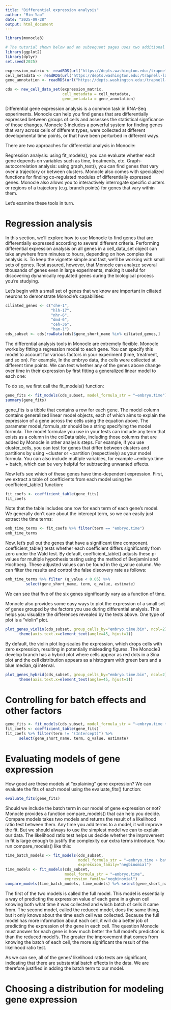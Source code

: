 ```yaml
---
title: "Differential expression analysis"
author: "Min-Yao"
date: "2025-09-28"
output: html_document
---
```


```r
library(monocle3)

# The tutorial shown below and on subsequent pages uses two additional packages:
library(ggplot2)
library(dplyr)
set.seed(2025)
```

```r
expression_matrix <- readRDS(url("https://depts.washington.edu:/trapnell-lab/software/monocle3/celegans/data/packer_embryo_expression.rds"))
cell_metadata <- readRDS(url("https://depts.washington.edu:/trapnell-lab/software/monocle3/celegans/data/packer_embryo_colData.rds"))
gene_annotation <- readRDS(url("https://depts.washington.edu:/trapnell-lab/software/monocle3/celegans/data/packer_embryo_rowData.rds"))

cds <- new_cell_data_set(expression_matrix,
                         cell_metadata = cell_metadata,
                         gene_metadata = gene_annotation)
```

Differential gene expression analysis is a common task in RNA-Seq experiments. Monocle can help you find genes that are differentially expressed between groups of cells and assesses the statistical signficance of those changes. Monocle 3 includes a powerful system for finding genes that vary across cells of different types, were collected at different developmental time points, or that have been perturbed in different ways.

There are two approaches for differential analysis in Monocle:

Regression analysis: using fit_models(), you can evaluate whether each gene depends on variables such as time, treatments, etc.
Graph-autocorrelation analysis: using graph_test(), you can find genes that vary over a trajectory or between clusters.
Monocle also comes with specialized functions for finding co-regulated modules of differentially expressed genes. Monocle also allows you to interactively interrogate specific clusters or regions of a trajectory (e.g. branch points) for genes that vary within them.

Let's examine these tools in turn.

# Regression analysis

In this section, we'll explore how to use Monocle to find genes that are differentially expressed according to several different criteria. Performing differential expression analysis on all genes in a cell_data_set object can take anywhere from minutes to hours, depending on how complex the analysis is. To keep the vignette simple and fast, we'll be working with small sets of genes. Rest assured, however, that Monocle can analyze several thousands of genes even in large experiments, making it useful for discovering dynamically regulated genes during the biological process you're studying.

Let's begin with a small set of genes that we know are important in ciliated neurons to demonstrate Monocle's capabilities:

```r
ciliated_genes <- c("che-1",
                    "hlh-17",
                    "nhr-6",
                    "dmd-6",
                    "ceh-36",
                    "ham-1")
cds_subset <- cds[rowData(cds)$gene_short_name %in% ciliated_genes,]
```

The differential analysis tools in Monocle are extremely flexible. Monocle works by fitting a regression model to each gene. You can specify this model to account for various factors in your experiment (time, treatment, and so on). For example, In the embryo data, the cells were collected at different time points. We can test whether any of the genes above change over time in their expression by first fitting a generalized linear model to each one:

To do so, we first call the fit_models() function:

```r
gene_fits <- fit_models(cds_subset, model_formula_str = "~embryo.time")
summary(gene_fits)
```

gene_fits is a tibble that contains a row for each gene. The model column contains generalized linear model objects, each of which aims to explain the expression of a gene across the cells using the equation above. The parameter model_formula_str should be a string specifying the model formula. The model formulae you use in your tests can include any term that exists as a column in the colData table, including those columns that are added by Monocle in other analysis steps. For example, if you use cluster_cells, you can test for genes that differ between clusters and partitions by using ~cluster or ~partition (respectively) as your model formula. You can also include multiple variables, for example ~embryo.time + batch, which can be very helpful for subtracting unwanted effects.

Now let's see which of these genes have time-dependent expression. First, we extract a table of coefficients from each model using the coefficient_table() function:

```r
fit_coefs <- coefficient_table(gene_fits)
fit_coefs
```

Note that the table includes one row for each term of each gene's model. We generally don't care about the intercept term, so we can easily just extract the time terms:

```r
emb_time_terms <- fit_coefs %>% filter(term == "embryo.time")
emb_time_terms
```

Now, let's pull out the genes that have a significant time component. coefficient_table() tests whether each coefficient differs significantly from zero under the Wald test. By default, coefficient_table() adjusts these p-values for multiple hypothesis testing using the method of Benjamini and Hochberg. These adjusted values can be found in the q_value column. We can filter the results and control the false discovery rate as follows:

```r
emb_time_terms %>% filter (q_value < 0.05) %>%
         select(gene_short_name, term, q_value, estimate)
```

We can see that five of the six genes significantly vary as a function of time.

Monocle also provides some easy ways to plot the expression of a small set of genes grouped by the factors you use during differential analysis. This helps you visualize the differences revealed by the tests above. One type of plot is a "violin" plot.

```r
plot_genes_violin(cds_subset, group_cells_by="embryo.time.bin", ncol=2) +
      theme(axis.text.x=element_text(angle=45, hjust=1))
```

By default, the violin plot log-scales the expression, which drops cells with zero expression, resulting in potentially misleading figures. The Monocle3 develop branch has a hybrid plot where cells appear as red dots in a Sina plot and the cell distribution appears as a histogram with green bars and a blue median_qi interval.

```r
plot_genes_hybrid(cds_subset, group_cells_by="embryo.time.bin", ncol=2) +
      theme(axis.text.x=element_text(angle=45, hjust=1))
```

# Controlling for batch effects and other factors

```r
gene_fits <- fit_models(cds_subset, model_formula_str = "~embryo.time + batch")
fit_coefs <- coefficient_table(gene_fits)
fit_coefs %>% filter(term != "(Intercept)") %>%
      select(gene_short_name, term, q_value, estimate)
```

# Evaluating models of gene expression

How good are these models at "explaining" gene expression? We can evaluate the fits of each model using the evaluate_fits() function:

```r
evaluate_fits(gene_fits)
```

Should we include the batch term in our model of gene expression or not? Monocle provides a function compare_models() that can help you decide. Compare models takes two models and returns the result of a likelihood ratio test between them. Any time you add terms to a model, it will improve the fit. But we should always to use the simplest model we can to explain our data. The likelihood ratio test helps us decide whether the improvement in fit is large enough to justify the complexity our extra terms introduce. You run compare_models() like this:

```r
time_batch_models <- fit_models(cds_subset,
                                model_formula_str = "~embryo.time + batch",
                                expression_family="negbinomial")
time_models <- fit_models(cds_subset,
                          model_formula_str = "~embryo.time",
                          expression_family="negbinomial")
compare_models(time_batch_models, time_models) %>% select(gene_short_name, q_value)
```

The first of the two models is called the full model. This model is essentially a way of predicting the expression value of each gene in a given cell knowing both what time it was collected and which batch of cells it came from. The second model, called the reduced model, does the same thing, but it only knows about the time each cell was collected. Because the full model has more information about each cell, it will do a better job of predicting the expression of the gene in each cell. The question Monocle must answer for each gene is how much better the full model's prediction is than the reduced model's. The greater the improvement that comes from knowing the batch of each cell, the more significant the result of the likelihood ratio test.

As we can see, all of the genes' likelihood ratio tests are significant, indicating that there are substantial batch effects in the data. We are therefore justified in adding the batch term to our model.

# Choosing a distribution for modeling gene expression


